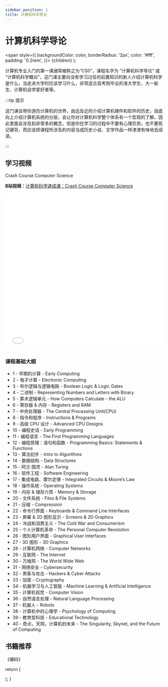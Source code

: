 ```yaml
---
sidebar_position: 1
title: 计算机科学导论
---
```


# 计算机科学导论




  <span
    style={{
      backgroundColor: color,
      borderRadius: '2px',
      color: '#fff',
      padding: '0.2rem',
    }}>
    {children}
  </span>
);

计算机专业入门的第一课通常被称之为“CS0”，课程名字为 <H color="#25c2a0">“计算机科学导论”</H> 或 <H color="#25c2a0">“计算机科学概论”</H>，这门课主要向没有学习过任何前置知识的新人介绍计算机科学是什么，当走进大学时应该学习什么，非常适合高考刚毕业的准大学生、大一新生、计算机自学爱好者等。

:::tip 提示

这门课会带你游历计算机的世界，由远及近的介绍计算机硬件和软件的历史，自底向上介绍计算机系统的分层，会让你对计算机科学整个体系有一个宏观的了解，因此里面会涉及到非常多的概念，但是你在学习的过程中不要有心理负担，也不要死记硬背，而应该把课程所涉及的内容当成历史小说、文学作品一样津津有味地去阅读。

:::


## 学习视频

Crash Course Computer Science

**B站视频：**[计算机科学速成课：Crash Course Computer Science](https://www.bilibili.com/video/BV1EW411u7th)

<iframe src="//player.bilibili.com/player.html?aid=21376839&bvid=BV1EW411u7th&cid=35533224&page=2" scrolling="no" frameborder="no" framespacing="0" allowfullscreen="true"  width="100%" height="500"> </iframe>

### 课程基础大纲

* 1 - 早期的计算 - Early Computing
* 2 - 电子计算 - Electronic Computing
* 3 - 布尔逻辑与逻辑电路 - Boolean Logic & Logic Gates
* 4 - 二进制 - Representing Numbers and Letters with Binary
* 5 - 算术逻辑单元 - How Computers Calculate - the ALU
* 6 - 寄存器 & 内存 - Registers and RAM
* 7 - 中央处理器 - The Central Processing Unit(CPU)
* 8 - 指令和程序 - Instructions & Programs
* 9 - 高级 CPU 设计 - Advanced CPU Designs
* 10 - 编程史话 - Early Programming
* 11 - 编程语言 - The First Programming Languages
* 12 - 编程原理：语句和函数 - Programming Basics: Statements & Functions
* 13 - 算法初步 - Intro to Algorithms
* 14 - 数据结构 - Data Structures
* 15 - 阿兰·图灵 - Alan Turing
* 16 - 软件工程 - Software Engineering
* 17 - 集成电路、摩尔定律 - Integrated Circuits & Moore’s Law
* 18 - 操作系统 - Operating Systems
* 19 - 内存 & 储存介质 - Memory & Storage
* 20 - 文件系统 - Files & File Systems
* 21 - 压缩 - Compression
* 22 - 命令行界面 - Keyboards & Command Line Interfaces
* 23 - 屏幕 & 2D 图形显示 - Screens & 2D Graphics
* 24 - 冷战和消费主义 - The Cold War and Consumerism
* 25 - 个人计算机革命 - The Personal Computer Revolution
* 26 - 图形用户界面 - Graphical User Interfaces
* 27 - 3D 图形 - 3D Graphics
* 28 - 计算机网络 - Computer Networks
* 29 - 互联网 - The Internet
* 30 - 万维网 - The World Wide Web
* 31 - 网络安全 - Cybersecurity
* 32 - 黑客与攻击 - Hackers & Cyber Attacks
* 33 - 加密 - Cryptography
* 34 - 机器学习与人工智能 - Machine Learning & Artificial Intelligence
* 35 - 计算机视觉 - Computer Vision
* 36 - 自然语言处理 - Natural Language Processing
* 37 - 机器人 - Robots
* 38 - 计算机中的心理学 - Psychology of Computing
* 39 - 教育型科技 - Educational Technology
* 40 - 奇点，天网，计算机的未来 - The Singularity, Skynet, and the Future of Computing

## 书籍推荐

《编码》





  return (
   <div className="comments-container">
      <Giscus
        src="https://giscus.app/client.js"
        id="comments"
        repo="lidongyx/hackwaydoc"
        repoId="R_kgDOHUMOyA"
        category="Announcements"
        categoryId="DIC_kwDOHUMOyM4CPCtD"
        mapping="title"
        reactionsEnabled="1"
        emitMetadata="0"
        inputPosition="top"
        theme="light"
        lang="zh-CN"
        crossorigin="anonymous"
      />
    </div>
  );
}

<Comment></Comment>



